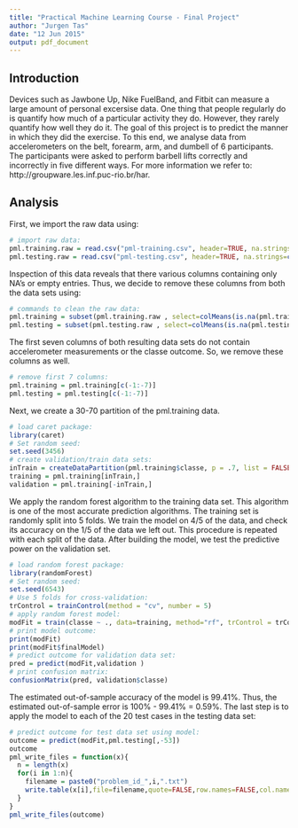 ```yaml
---
title: "Practical Machine Learning Course - Final Project"
author: "Jurgen Tas"
date: "12 Jun 2015"
output: pdf_document
---
```


## Introduction
Devices such as Jawbone Up, Nike FuelBand, and Fitbit can measure a large amount of personal excersise data. One thing that people regularly do is quantify how much of a particular activity they do. However, they rarely quantify how well they do it. The goal of this project is to predict the manner in which they did the exercise. To this end, we analyse data from accelerometers on the belt, forearm, arm, and dumbell of 6 participants. The participants were asked to perform barbell lifts correctly and incorrectly in five different ways. For more information we refer to: http://groupware.les.inf.puc-rio.br/har.

## Analysis
First, we import the raw data using:

```r
# import raw data:
pml.training.raw = read.csv("pml-training.csv", header=TRUE, na.strings=c("NA","NaN", '') )
pml.testing.raw = read.csv("pml-testing.csv", header=TRUE, na.strings=c("NA","NaN", " ") )
```

Inspection of this data reveals that there various columns containing only NA's or empty entries. Thus, we decide to remove these columns from both the data sets using: 

```r
# commands to clean the raw data:
pml.training = subset(pml.training.raw , select=colMeans(is.na(pml.training.raw)) == 0) 
pml.testing = subset(pml.testing.raw , select=colMeans(is.na(pml.testing.raw)) == 0) 
```

The first seven columns of both resulting data sets do not contain accelerometer measurements or the classe outcome. So, we remove these columns as well.

```r
# remove first 7 columns:
pml.training = pml.training[c(-1:-7)] 
pml.testing = pml.testing[c(-1:-7)] 
```
Next, we create a 30-70 partition of the pml.training data. 

```r
# load caret package:
library(caret)
# Set random seed:
set.seed(3456)
# create validation/train data sets:
inTrain = createDataPartition(pml.training$classe, p = .7, list = FALSE)
training = pml.training[inTrain,]
validation = pml.training[-inTrain,]
```

We apply the random forest algorithm to the training data set. This algorithm is one of the most accurate prediction algorithms. The training set is randomly split into 5 folds. We train the model on 4/5 of the data, and check its accuracy on the 1/5 of the data we left out. This procedure is repeated with each split of the data. After building the model, we test the predictive power on the validation set.

```r
# load random forest package:
library(randomForest)
# Set random seed:
set.seed(6543)
# Use 5 folds for cross-validation:
trControl = trainControl(method = "cv", number = 5) 
# apply random forest model:
modFit = train(classe ~ ., data=training, method="rf", trControl = trControl, prox=TRUE, ntree=50) 
# print model outcome:
print(modFit)
print(modFit$finalModel)
# predict outcome for validation data set:
pred = predict(modFit,validation )
# print confusion matrix:
confusionMatrix(pred, validation$classe)
```
The estimated out-of-sample accuracy of the model is 99.41%. Thus, the estimated out-of-sample error is 100% - 99.41% = 0.59%. The last step is to apply the model to each of the 20 test cases in the testing data set:

```r
# predict outcome for test data set using model:
outcome = predict(modFit,pml.testing[,-53])
outcome
pml_write_files = function(x){
  n = length(x)
  for(i in 1:n){
    filename = paste0("problem_id_",i,".txt")
    write.table(x[i],file=filename,quote=FALSE,row.names=FALSE,col.names=FALSE)
  }
}
pml_write_files(outcome)
```




